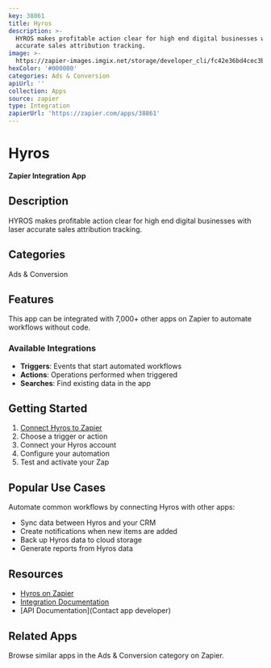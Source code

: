 ```yaml
---
key: 38861
title: Hyros
description: >-
  HYROS makes profitable action clear for high end digital businesses with laser
  accurate sales attribution tracking.
image: >-
  https://zapier-images.imgix.net/storage/developer_cli/fc42e36bd4cec3bbe70bd92c32b256b9.png?auto=format%2Ccompress&ixlib=python-3.0.0&q=50
hexColor: '#000000'
categories: Ads & Conversion
apiUrl: ''
collection: Apps
source: zapier
type: Integration
zapierUrl: 'https://zapier.com/apps/38861'
---
```

# Hyros

**Zapier Integration App**

## Description

HYROS makes profitable action clear for high end digital businesses with laser accurate sales attribution tracking.

## Categories

Ads & Conversion

## Features

This app can be integrated with 7,000+ other apps on Zapier to automate workflows without code.

### Available Integrations

- **Triggers**: Events that start automated workflows
- **Actions**: Operations performed when triggered
- **Searches**: Find existing data in the app

## Getting Started

1. [Connect Hyros to Zapier](https://zapier.com/apps/38861)
2. Choose a trigger or action
3. Connect your Hyros account
4. Configure your automation
5. Test and activate your Zap

## Popular Use Cases

Automate common workflows by connecting Hyros with other apps:

- Sync data between Hyros and your CRM
- Create notifications when new items are added
- Back up Hyros data to cloud storage
- Generate reports from Hyros data

## Resources

- [Hyros on Zapier](https://zapier.com/apps/38861)
- [Integration Documentation](https://zapier.com/apps/38861/integrations)
- [API Documentation](Contact app developer)

## Related Apps

Browse similar apps in the Ads & Conversion category on Zapier.
